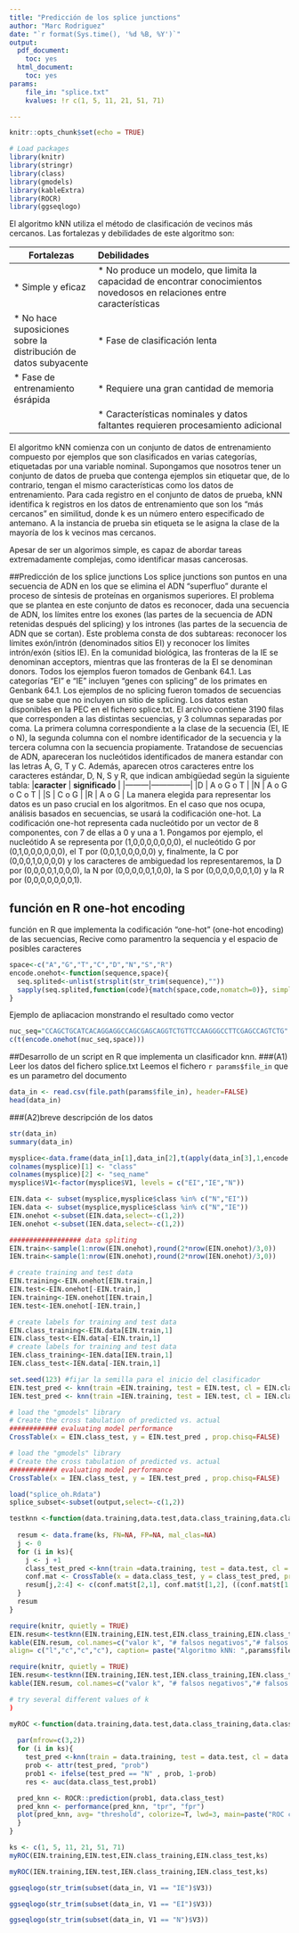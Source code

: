 ```yaml
---
title: "Predicción de los splice junctions"
author: "Marc Rodriguez"
date: "`r format(Sys.time(), '%d %B, %Y')`"
output:
  pdf_document:
    toc: yes
  html_document:
    toc: yes
params:
    file_in: "splice.txt"
    kvalues: !r c(1, 5, 11, 21, 51, 71)

---
```


```r
knitr::opts_chunk$set(echo = TRUE)
```


```r
# Load packages
library(knitr)
library(stringr)
library(class)
library(gmodels)
library(kableExtra)
library(ROCR)
library(ggseqlogo)

```

El algoritmo kNN utiliza el método de clasificación de vecinos más cercanos. Las fortalezas y debilidades de este algoritmo son:

| **Fortalezas**    | **Debilidades**  | 
| ------------------------ |:------------------------------------------------------- |
|* Simple y eficaz  |* No produce un modelo, que limita la capacidad de encontrar conocimientos novedosos en relaciones entre características
|* No hace suposiciones sobre la distribución de datos subyacente | * Fase de clasificación lenta
|* Fase de entrenamiento ésrápida | * Requiere una gran cantidad de memoria
| | * Características nominales y datos faltantes requieren procesamiento adicional

El algoritmo kNN comienza con un conjunto de datos de entrenamiento compuesto por ejemplos que son clasificados en varias categorías, etiquetadas por una variable nominal. Supongamos que nosotros tener un conjunto de datos de prueba que contenga ejemplos sin etiquetar que, de lo contrario, tengan el mismo características como los datos de entrenamiento. Para cada registro en el conjunto de datos de prueba, kNN identifica k registros en los datos de entrenamiento que son los "más cercanos" en similitud, donde k es un número entero especificado de antemano. A la instancia de prueba sin etiqueta se le asigna la clase de la mayoría de los k vecinos mas cercanos.

Apesar de ser un algorimos simple, es capaz de abordar tareas extremadamente complejas, como identificar masas cancerosas. 


##Predicción de los splice junctions
Los splice junctions son puntos en una secuencia de ADN en los que se elimina el ADN “superfluo” durante el proceso de síntesis de proteínas en organismos superiores. El problema que se plantea en este conjunto de datos es reconocer, dada una secuencia de ADN, los límites entre los exones (las partes de la secuencia de ADN retenidas después del splicing) y los intrones (las partes de la secuencia de ADN que se cortan). Este problema consta de dos subtareas: reconocer los límites exón/intrón (denominados sitios EI) y reconocer los límites intrón/exón (sitios IE). En la comunidad biológica, las fronteras de la IE se denominan acceptors, mientras que las fronteras de la EI se denominan donors. Todos los ejemplos fueron tomados de Genbank 64.1. Las categorías “EI” e “IE” incluyen “genes con splicing” de los primates en Genbank 64.1. Los ejemplos de no splicing fueron tomados de secuencias que se sabe que no incluyen un sitio de splicing. Los datos estan disponibles en la PEC en el fichero splice.txt. El archivo contiene 3190 filas que corresponden a las distintas secuencias, y 3 columnas separadas por coma. La primera columna correspondiente a la clase de la secuencia (EI, IE o N), la segunda columna con el nombre identificador de la secuencia y la tercera columna  con la secuencia propiamente. Tratandose de secuencias de ADN, apareceran los nucleótidos identificados de
manera estandar con las letras A, G, T y C. Además, aparecen otros caracteres entre los caracteres estándar,
D, N, S y R, que indican ambigüedad según la siguiente tabla:
|**caracter** | **significado** |
|---------|---------------|
|D | A o G o T |
|N | A o G o C o T |
|S | C o G |
|R | A o G |
La manera elegida para representar los datos es un paso crucial en los algoritmos. En el caso que nos ocupa, análisis basados en secuencias, se usará la codificación one-hot. La codificación one-hot representa cada nucleótido por un vector de 8 componentes, con 7 de ellas a 0 y una a 1. Pongamos por ejemplo, el nucleótido A se representa por (1,0,0,0,0,0,0,0), el nucleótido G por (0,1,0,0,0,0,0,0), el T por (0,0,1,0,0,0,0,0) y, finalmente, la C por (0,0,0,1,0,0,0,0) y los caracteres de ambiguedad los representaremos, la D por (0,0,0,0,1,0,0,0), la N por (0,0,0,0,0,1,0,0), la S por (0,0,0,0,0,0,1,0) y la R por (0,0,0,0,0,0,0,1).

## función en R one-hot encoding

función en R que implementa la codificación “one-hot” (one-hot encoding) de las secuencias, Recive como paramentro la sequencia y el espacio de posibles caracteres
```r
space<-c("A","G","T","C","D","N","S","R")
encode.onehot<-function(sequence,space){
  seq.splited<-unlist(strsplit(str_trim(sequence),""))
  sapply(seq.splited,function(code){match(space,code,nomatch=0)}, simplify = TRUE)
}
```
Ejemplo de apliacacion monstrando el resultado como vector 

```r
nuc_seq="CCAGCTGCATCACAGGAGGCCAGCGAGCAGGTCTGTTCCAAGGGCCTTCGAGCCAGTCTG"
c(t(encode.onehot(nuc_seq,space)))
```
##Desarrollo de un script en R que implementa un clasificador knn. 
###(A1) Leer los datos del fichero splice.txt 
Leemos el fichero `r params$file_in` que es un parametro del documento 
```r
data_in <- read.csv(file.path(params$file_in), header=FALSE)
head(data_in)
```
###(A2)breve descripción de los datos
```r
str(data_in)
summary(data_in)
```
```r

mysplice<-data.frame(data_in[1],data_in[2],t(apply(data_in[3],1,encode.onehot,space)))
colnames(mysplice)[1] <- "class"
colnames(mysplice)[2] <- "seq_name"
mysplice$V1<-factor(mysplice$V1, levels = c("EI","IE","N"))

```


```r

EIN.data <- subset(mysplice,mysplice$class %in% c("N","EI"))
IEN.data <- subset(mysplice,mysplice$class %in% c("N","IE"))
EIN.onehot <-subset(EIN.data,select=-c(1,2))
IEN.onehot <-subset(IEN.data,select=-c(1,2))
```
```r
################## data spliting
EIN.train<-sample(1:nrow(EIN.onehot),round(2*nrow(EIN.onehot)/3,0))
IEN.train<-sample(1:nrow(EIN.onehot),round(2*nrow(IEN.onehot)/3,0))

```


```r
# create training and test data
EIN.training<-EIN.onehot[EIN.train,]
EIN.test<-EIN.onehot[-EIN.train,]
IEN.training<-IEN.onehot[IEN.train,]
IEN.test<-IEN.onehot[-IEN.train,]

# create labels for training and test data
EIN.class_training<-EIN.data[EIN.train,1]
EIN.class_test<-EIN.data[-EIN.train,1]
# create labels for training and test data
IEN.class_training<-IEN.data[IEN.train,1]
IEN.class_test<-IEN.data[-IEN.train,1]

```
```r

set.seed(123) #fijar la semilla para el inicio del clasificador
EIN.test_pred <- knn(train =EIN.training, test = EIN.test, cl = EIN.class_training, k=20)
IEN.test_pred <- knn(train =IEN.training, test = IEN.test, cl = IEN.class_training, k=20)

```


```r
# load the "gmodels" library
# Create the cross tabulation of predicted vs. actual
############ evaluating model performance
CrossTable(x = EIN.class_test, y = EIN.test_pred , prop.chisq=FALSE)
```
```r
# load the "gmodels" library
# Create the cross tabulation of predicted vs. actual
############ evaluating model performance
CrossTable(x = IEN.class_test, y = IEN.test_pred , prop.chisq=FALSE)
```
```r
load("splice_oh.Rdata")
splice_subset<-subset(output,select=-c(1,2))
```
```r

testknn <-function(data.training,data.test,data.class_training,data.class_test,ks){
  
  resum <- data.frame(ks, FN=NA, FP=NA, mal_clas=NA)
  j <- 0
  for (i in ks){
    j <- j +1
    class_test_pred <-knn(train =data.training, test = data.test, cl = data.class_training, k=i)
    conf.mat <- CrossTable(x = data.class_test, y = class_test_pred, prop.chisq=FALSE)
    resum[j,2:4] <- c(conf.mat$t[2,1], conf.mat$t[1,2], ((conf.mat$t[1,2]+conf.mat$t[2,1])/sum(conf.mat$t))*100)
  }
  resum
}
```


```r
require(knitr, quietly = TRUE)
EIN.resum<-testknn(EIN.training,EIN.test,EIN.class_training,EIN.class_test,params$kvalues)
kable(EIN.resum, col.names=c("valor k", "# falsos negativos","# falsos positivos", "% mal clasificados"),
align= c("l","c","c","c"), caption= paste("Algoritmo kNN: ",params$file_in ,sep=""))
```
```r
require(knitr, quietly = TRUE)
IEN.resum<-testknn(IEN.training,IEN.test,IEN.class_training,IEN.class_test,params$kvalues)
kable(IEN.resum, col.names=c("valor k", "# falsos negativos","# falsos positivos", "% mal clasificados"),align= c("l","c","c","c"), caption= paste("Algoritmo kNN: ",params$file_in ,sep=""))

```
```r
# try several different values of k
)

myROC <-function(data.training,data.test,data.class_training,data.class_test,ks){
  
  par(mfrow=c(3,2))
  for (i in ks){
    test_pred <-knn(train = data.training, test = data.test, cl = data.class_training, k=i,prob = TRUE)
    prob <- attr(test_pred, "prob")
    prob1 <- ifelse(test_pred == "N" , prob, 1-prob)
    res <- auc(data.class_test,prob1)

  pred_knn <- ROCR::prediction(prob1, data.class_test)
  pred_knn <- performance(pred_knn, "tpr", "fpr")
  plot(pred_knn, avg= "threshold", colorize=T, lwd=3, main=paste("ROC curve, k: ", i, ", auc=", round(res,4)))
  }
}

```
```r
ks <- c(1, 5, 11, 21, 51, 71)
myROC(EIN.training,EIN.test,EIN.class_training,EIN.class_test,ks)

```
```r
myROC(IEN.training,IEN.test,IEN.class_training,IEN.class_test,ks)

```
```r

ggseqlogo(str_trim(subset(data_in, V1 == "IE")$V3))

```
```r
ggseqlogo(str_trim(subset(data_in, V1 == "EI")$V3))
```


```r
ggseqlogo(str_trim(subset(data_in, V1 == "N")$V3))
```

